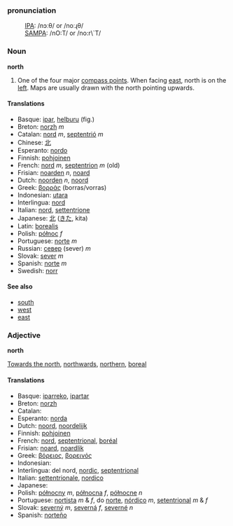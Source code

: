 ===pronunciation===
:[[International Phonetic Alphabet|IPA]]: /nɔːθ/ or /noːɻθ/
:[[SAMPA]]: /nO:T/ or /no:r\`T/

===Noun===
'''north'''

# One of the four major [[compass point]]s.  When facing [[east]], north is on the [[left]].  Maps are usually drawn with the north pointing upwards.

====Translations====
*Basque: [[ipar]], [[helburu]] (fig.)
*Breton: [[norzh]] ''m''
*Catalan: [[nord]] ''m'', [[septentrió]] ''m''
*Chinese: [[北]]
*Esperanto: [[nordo]]
*Finnish: [[pohjoinen]]
*French: [[nord]] ''m'', [[septentrion]] ''m'' (old)
*Frisian: [[noarden]] ''n'', [[noard]]
*Dutch: [[noorden]] ''n'', [[noord]]
*Greek: [[βορράς]] (borras/vorras)
*Indonesian: [[utara]]
*Interlingua: [[nord]]
*Italian: [[nord]], [[settentrione]]
*Japanese: [[北]] ([[きた]], kita)
*Latin: [[borealis]]
*Polish: [[północ]] ''f''
*Portuguese: [[norte]] ''m''
*Russian: [[север]] (sever) ''m''
*Slovak: [[sever#Slovak|sever]] ''m''
*Spanish: [[norte]] ''m''
*Swedish: [[norr]]

====See also====

*[[south]]
*[[west]]
*[[east]]

===Adjective===
'''north'''

[[Towards the north]], [[northwards]], [[northern]], [[boreal]]

====Translations====
*Basque: [[iparreko]], [[ipartar]]
*Breton: [[norzh]]
*Catalan: [[]]
*Esperanto: [[norda]]
*Dutch: [[noord]], [[noordelijk]]
*Finnish: [[pohjoinen]]
*French: [[nord]], [[septentrional]], [[boréal]]
*Frisian: [[noard]], [[noardlik]]
*Greek: [[βόρειος]], [[βορεινός]]
*Indonesian: [[]]
*Interlingua: del nord, [[nordic]], [[septentrional]]
*Italian: [[settentrionale]], [[nordico]]
*Japanese: [[]]
*Polish: [[północny]] ''m'', [[północna]] ''f'', [[północne]] ''n''
*Portuguese: [[nortista]] ''m'' & ''f'', do [[norte]], [[nórdico]] ''m'', [[setentrional]] ''m'' & ''f''
*Slovak: [[severný]] ''m'', [[severná]] ''f'', [[severné]] ''n''
*Spanish: [[norteño]]